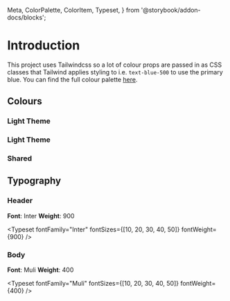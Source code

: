   Meta,
  ColorPalette,
  ColorItem,
  Typeset,
} from '@storybook/addon-docs/blocks';


<Meta title="Introducation" />

# Introduction

This project uses Tailwindcss so a lot of colour props are passed in as CSS classes that
Tailwind applies styling to i.e. `text-blue-500` to use the primary blue. You can find the
full colour palette [here](https://tailwindcss.com/docs/customizing-colors/#default-color-palette).

## Colours

### Light Theme

<ColorPalette>
  <ColorItem
    title="theme.color.background"
    subtitle="White"
    colors={[theme.colors.white]}
  />
  <ColorItem
    title="theme.color.text"
    subtitle="Black"
    colors={[theme.colors.black]}
  />
  <ColorItem
    title="theme.color.header"
    subtitle="Grey"
    colors={[theme.colors.gray[700]]}
  />
</ColorPalette>

### Light Theme

<ColorPalette>
  <ColorItem
    title="theme.color.background"
    subtitle="White"
    colors={[theme.colors.gray[900]]}
  />
  <ColorItem
    title="theme.color.text"
    subtitle="White"
    colors={[theme.colors.white]}
  />
  <ColorItem
    title="theme.color.header"
    subtitle="Grey"
    colors={[theme.colors.gray[200]]}
  />
</ColorPalette>

### Shared

<ColorPalette>
  <ColorItem
    title="theme.color.primary"
    subtitle="Blue"
    colors={[theme.colors.blue[500]]}
  />
  <ColorItem
    title="theme.color.secondary"
    subtitle="Orange"
    colors={[theme.colors.orange[500]]}
  />
  <ColorItem
    title="theme.color.tertiary"
    subtitle="Grey"
    colors={[theme.colors.gray[500]]}
  />
  <ColorItem
    title="Monochrome"
    colors={[
      theme.colors.monochrome[900],
      theme.colors.monochrome[800],
      theme.colors.monochrome[700],
      theme.colors.monochrome[600],
      theme.colors.monochrome[500],
      theme.colors.monochrome[400],
      theme.colors.monochrome[300],
      theme.colors.monochrome[200],
      theme.colors.monochrome[100],
    ]}
  />
</ColorPalette>

## Typography

### Header

**Font**: Inter
**Weight**: 900

<Typeset fontFamily="Inter" fontSizes={[10, 20, 30, 40, 50]} fontWeight={900} />

### Body

**Font**: Muli
**Weight**: 400

<Typeset fontFamily="Muli" fontSizes={[10, 20, 30, 40, 50]} fontWeight={400} />
